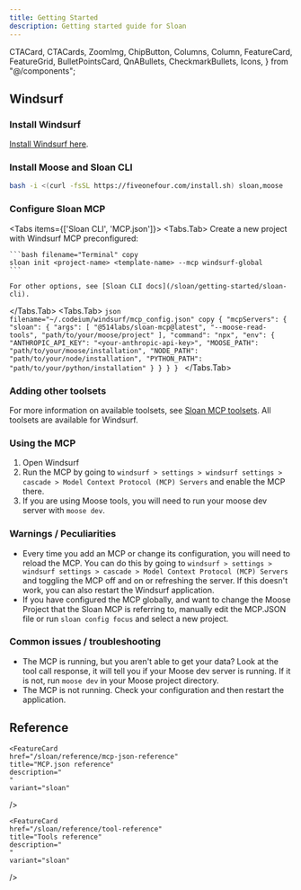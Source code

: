 ```yaml
---
title: Getting Started
description: Getting started guide for Sloan
---
```


  CTACard,
  CTACards,
  ZoomImg,
  ChipButton,
  Columns,
  Column,
  FeatureCard,
  FeatureGrid,
  BulletPointsCard,
  QnABullets,
  CheckmarkBullets,
  Icons,
} from "@/components";


## Windsurf

<Steps>

### Install Windsurf
[Install Windsurf here](https://windsurf.com/).

### Install Moose and Sloan CLI

```bash filename="Terminal" copy
bash -i <(curl -fsSL https://fiveonefour.com/install.sh) sloan,moose
```

### Configure Sloan MCP

<Tabs items={['Sloan CLI', 'MCP.json']}>
  <Tabs.Tab>
    Create a new project with Windsurf MCP preconfigured: 

    ```bash filename="Terminal" copy
    sloan init <project-name> <template-name> --mcp windsurf-global
    ```

    For other options, see [Sloan CLI docs](/sloan/getting-started/sloan-cli).
  </Tabs.Tab>
  <Tabs.Tab>
    ```json filename="~/.codeium/windsurf/mcp_config.json" copy
    {
      "mcpServers": {
        "sloan": {
          "args": [
            "@514labs/sloan-mcp@latest",
            "--moose-read-tools",
            "path/to/your/moose/project"
          ],
          "command": "npx",
          "env": {
            "ANTHROPIC_API_KEY": "<your-anthropic-api-key>",
            "MOOSE_PATH": "path/to/your/moose/installation",
            "NODE_PATH": "path/to/your/node/installation",
            "PYTHON_PATH": "path/to/your/python/installation"
          }
        }
      }
    }
    ```
  </Tabs.Tab>
</Tabs>

### Adding other toolsets

For more information on available toolsets, see [Sloan MCP toolsets](/sloan/reference/tool-reference). All toolsets are available for Windsurf.

### Using the MCP

1. Open Windsurf
2. Run the MCP by going to `windsurf > settings > windsurf settings > cascade > Model Context Protocol (MCP) Servers` and enable the MCP there.
3. If you are using Moose tools, you will need to run your moose dev server with `moose dev`.

</Steps>

### Warnings / Peculiarities

* Every time you add an MCP or change its configuration, you will need to reload the MCP. You can do this by going to `windsurf > settings > windsurf settings > cascade > Model Context Protocol (MCP) Servers` and toggling the MCP off and on or refreshing the server. If this doesn't work, you can also restart the Windsurf application.
* If you have configured the MCP globally, and want to change the Moose Project that the Sloan MCP is referring to, manually edit the MCP.JSON file or run `sloan config focus` and select a new project.

### Common issues / troubleshooting

* The MCP is running, but you aren't able to get your data? Look at the tool call response, it will tell you if your Moose dev server is running. If it is not, run `moose dev` in your Moose project directory.
* The MCP is not running. Check your configuration and then restart the application.

## Reference
<FeatureGrid columns={3}>
  
  <FeatureCard
    href="/sloan/reference/cli-reference"
    title="CLI reference"
    description="
    "
    variant="sloan"
  />

    <FeatureCard
    href="/sloan/reference/mcp-json-reference"
    title="MCP.json reference"
    description="
    "
    variant="sloan"
  />

    <FeatureCard
    href="/sloan/reference/tool-reference"
    title="Tools reference"
    description="
    "
    variant="sloan"
  />

</FeatureGrid>